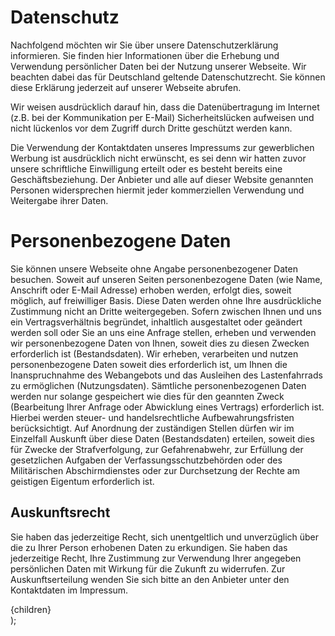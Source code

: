 
# Datenschutz

Nachfolgend möchten wir Sie über unsere Datenschutzerklärung informieren. Sie finden hier Informationen über die Erhebung und Verwendung persönlicher Daten bei der Nutzung unserer Webseite. Wir beachten dabei das für Deutschland geltende Datenschutzrecht. Sie können diese Erklärung jederzeit auf unserer Webseite abrufen.

Wir weisen ausdrücklich darauf hin, dass die Datenübertragung im Internet (z.B. bei der Kommunikation per E-Mail) Sicherheitslücken aufweisen und nicht lückenlos vor dem Zugriff durch Dritte geschützt werden kann.

Die Verwendung der Kontaktdaten unseres Impressums zur gewerblichen Werbung ist ausdrücklich nicht erwünscht, es sei denn wir hatten zuvor unsere schriftliche Einwilligung erteilt oder es besteht bereits eine Geschäftsbeziehung. Der Anbieter und alle auf dieser Website genannten Personen widersprechen hiermit jeder kommerziellen Verwendung und Weitergabe ihrer Daten.

# Personenbezogene Daten

Sie können unsere Webseite ohne Angabe personenbezogener Daten besuchen.
Soweit auf unseren Seiten personenbezogene Daten (wie Name, Anschrift oder E-Mail Adresse) erhoben werden, erfolgt dies, soweit möglich, auf freiwilliger Basis.
Diese Daten werden ohne Ihre ausdrückliche Zustimmung nicht an Dritte weitergegeben.
Sofern zwischen Ihnen und uns ein Vertragsverhältnis begründet, inhaltlich ausgestaltet oder geändert werden soll oder Sie an uns eine Anfrage stellen,
erheben und verwenden wir personenbezogene Daten von Ihnen, soweit dies zu diesen Zwecken erforderlich ist (Bestandsdaten).
Wir erheben, verarbeiten und nutzen personenbezogene Daten soweit dies erforderlich ist, um Ihnen die Inanspruchnahme des Webangebots und das Ausleihen des Lastenfahrrads zu ermöglichen (Nutzungsdaten).
Sämtliche personenbezogenen Daten werden nur solange gespeichert wie dies für den geannten Zweck (Bearbeitung Ihrer Anfrage oder Abwicklung eines Vertrags) erforderlich ist.
Hierbei werden steuer- und handelsrechtliche Aufbewahrungsfristen berücksichtigt. Auf Anordnung der zuständigen Stellen dürfen wir im Einzelfall Auskunft über diese Daten (Bestandsdaten) erteilen, soweit dies für Zwecke der Strafverfolgung, zur Gefahrenabwehr, zur Erfüllung der gesetzlichen Aufgaben der Verfassungsschutzbehörden oder des Militärischen Abschirmdienstes oder zur Durchsetzung der Rechte am geistigen Eigentum erforderlich ist.

## Auskunftsrecht

Sie haben das jederzeitige Recht, sich unentgeltlich und unverzüglich über die zu Ihrer Person erhobenen Daten zu erkundigen. Sie haben das jederzeitige Recht, Ihre Zustimmung zur Verwendung Ihrer angegeben persönlichen Daten mit Wirkung für die Zukunft zu widerrufen. Zur Auskunftserteilung wenden Sie sich bitte an den Anbieter unter den Kontaktdaten im Impressum.

  <DefaultLayout>
    <div className="prose mx-auto">{children}</div>
  </DefaultLayout>
);
